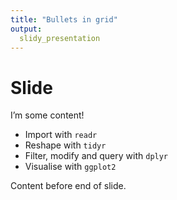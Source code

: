 ```yaml
---
title: "Bullets in grid"
output: 
  slidy_presentation
---
```


# Slide

<div class="row">
  <div class="col-md-5" style="vertical-align:middle;">
I'm some content!
  </div>
  <div class="col-md-7">
<ul>
<li>Import with `readr`</li>
<li> Reshape with `tidyr`</li>
<li>Filter, modify and query with `dplyr`</li>
<li>Visualise with `ggplot2`</li>
</ul>
  </div>
</div>

Content before end of slide.
